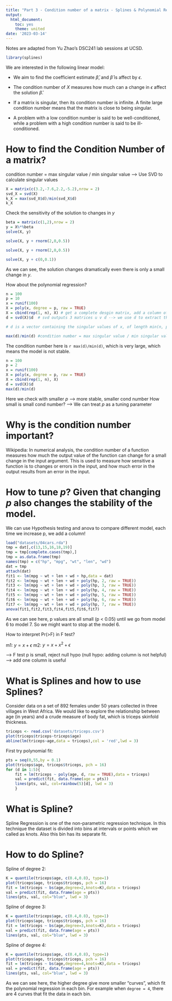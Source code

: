 ```yaml
---
title: "Part 3 - Condition number of a matrix - Splines & Polynomial Regression"
output:
  html_document:
    toc: yes
    theme: united
date: '2023-03-14'
---
```

Notes are adapted from Yu Zhao's DSC241 lab sessions at UCSD. 
```r
library(splines)
```


We are interested in the following linear model:
\begin{equation}
y = X\beta + \epsilon
\end{equation}

- We aim to find the coefficient estimate $\hat{\beta}$, and $\hat{\beta}$ is affect by $\epsilon$.

- The condition number of $X$ measures how much can a change in $\epsilon$ affect the
solution $\hat{\beta}$.

- If a matrix is singular, then its condition number is infinite. A finite large condition
number means that the matrix is close to being singular.

- A problem with a low condition number is said to be well-conditioned, while a problem with a high condition number is said to be ill-conditioned. 

# How to find the Condition Number of a matrix?
condition number = max singular value / min singular value --> Use SVD to calculate singular values


```r
X = matrix(c(3.2,-7.6,2.2,-5.2),nrow = 2)
svd_X = svd(X)
k_X = max(svd_X$d)/min(svd_X$d) 
k_X
```
Check the sensitivity of the solution to changes in $y$
```r
beta = matrix(c(1,2),nrow = 2)
y = X%*%beta
solve(X, y)
```


```r
solve(X, y + rnorm(2,0,0.5))
```


```r
solve(X, y + rnorm(2,0,0.5))
```

```r
solve(X, y + c(0,0.1))
```
As we can see, the solution changes dramatically even there is only a small change in $y$.

How about the polynomial regression?

```r
n = 100
p = 10
x = runif(100)
X = poly(x, degree = p, raw = TRUE)
X = cbind(rep(1, n), X) # get a complete desgin matrix, add a column of one
d = svd(X)$d  # svd outputs 3 matrices u v d --> we use d to extract the singular values

# d is a vector containing the singular values of x, of length min(n, p), sorted decreasingly.

max(d)/min(d) #condition number = max singular value / min singular value
```
The condition number here is `r max(d)/min(d)`, which is very large, which means the model is not stable.


```r
n = 100
p = 2
x = runif(100)
X = poly(x, degree = p, raw = TRUE)
X = cbind(rep(1, n), X) 
d = svd(X)$d 
max(d)/min(d) 
```
Here we check with smaller $p$ --> more stable, smaller cond number
How small is small cond number? --> We can treat $p$ as a tuning parameter 

# Why is the condition number important?

Wikipedia: In numerical analysis, the condition number of a function measures how much the output value of the function can change for a small change in the input argument. This is used to measure how sensitive a function is to changes or errors in the input, and how much error in the output results from an error in the input. 

# How to tune $p$? Given that changing $p$ also changes the stability of the model.

We can use Hypothesis testing and anova to compare different model, each time we increase p, we add a column!

```r
load("datasets/04cars.rda")
tmp = dat[,c(13,15,16,18,19)] 
tmp = tmp[complete.cases(tmp),]
tmp = as.data.frame(tmp)
names(tmp) = c("hp", "mpg", "wt", "len", "wd")
dat = tmp
attach(dat)
fit1 <- lm(mpg ~ wt + len + wd + hp,data = dat)
fit2 <- lm(mpg ~ wt + len + wd + poly(hp, 2, raw = TRUE))
fit3 <- lm(mpg ~ wt + len + wd + poly(hp, 3, raw = TRUE))
fit4 <- lm(mpg ~ wt + len + wd + poly(hp, 4, raw = TRUE))
fit5 <- lm(mpg ~ wt + len + wd + poly(hp, 5, raw = TRUE))
fit6 <- lm(mpg ~ wt + len + wd + poly(hp, 6, raw = TRUE))
fit7 <- lm(mpg ~ wt + len + wd + poly(hp, 7, raw = TRUE))
anova(fit1,fit2,fit3,fit4,fit5,fit6,fit7)
```

As we can see here, p values are all small (p < 0.05) until we go from model 6 to model 7. So we might want to stop at the model 6. 

How to interpret Pr(>F) in F test?

m1: $y = x + \epsilon$
m2: $y = x + x^2 + \epsilon$

--> F test 
p is small, reject null hypo (null hypo: adding column is not helpful) --> add one column is useful

# What is Splines and how to use Splines?

Consider data on a set of 892 females under 50 years collected in three villages in West Africa. We would like to explore the relationship between age (in years) and a crude measure of body fat, which is triceps skinfold thickness.
 

```r
triceps <- read.csv('datasets/triceps.csv')
plot(triceps$triceps~triceps$age)
abline(lm(triceps~age,data = triceps),col = 'red',lwd = 3)

```

First try polynomial fit:

```r
pts = seq(0,55,by = 0.1)
plot(triceps$age, triceps$triceps, pch = 16)
for (d in 1:5){
	fit = lm(triceps ~ poly(age, d, raw = TRUE),data = triceps)
	val = predict(fit, data.frame(age = pts))
	lines(pts, val, col=rainbow(5)[d], lwd = 3)
	}

```
# What is Spline?
Spline Regression is one of the non-parametric regression technique. In this technique the dataset is divided into bins at intervals or points which we called as knots. Also this bin has its separate fit. 

# How to do Spline?
Spline of degree 2:
```r
K = quantile(triceps$age, c(0.4,0.8), type=1)
plot(triceps$age, triceps$triceps, pch = 16)
fit = lm(triceps ~ bs(age,degree=2,knots=K),data = triceps)
val = predict(fit, data.frame(age = pts))
lines(pts, val, col="blue", lwd = 3)
```

Spline of degree 3:

```r
K = quantile(triceps$age, c(0.4,0.8), type=1)
plot(triceps$age, triceps$triceps, pch = 16)
fit = lm(triceps ~ bs(age,degree=3,knots=K),data = triceps)
val = predict(fit, data.frame(age = pts))
lines(pts, val, col="blue", lwd = 3)
```

Spline of degree 4:

```r
K = quantile(triceps$age, c(0.4,0.8), type=1)
plot(triceps$age, triceps$triceps, pch = 16)
fit = lm(triceps ~ bs(age,degree=4,knots=K),data = triceps)
val = predict(fit, data.frame(age = pts))
lines(pts, val, col="blue", lwd = 3)
```


As we can see here, the higher degree give more smaller "curves", which fit the polynomial regression in each bin. For example when `degree = 4`, there are 4 curves that fit the data in each bin. 